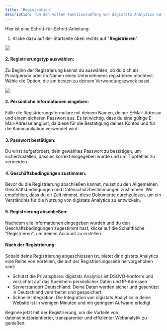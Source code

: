```yaml
---
title: 'Registration'
description: 'Um den vollen Funktionsumfang von digistats Analytics nutzen zu können, beginnt alles mit der Registrierung eines neuen Benutzerkontos. Der Prozess ist einfach und nimmt nur wenige Minuten in Anspruch.'
---
```


Hier ist eine Schritt-für-Schritt-Anleitung:

1. Klicke dazu auf der Startseite oben rechts auf "**Registrieren**".

![](/img/screenshot/screely-1704199759775.png)

#### 2. Registrierungstyp auswählen:
Zu Beginn der Registrierung kannst du auswählen, ob du dich als Privatperson oder im Namen eines Unternehmens registrieren möchtest. Wähle die Option, die am besten zu deinem Verwendungszweck passt.

![](/img/screenshot/screely-1704200593782.png)

#### 2. Persönliche Informationen eingeben:
Fülle die Registrierungsformulare mit deinem Namen, deiner E-Mail-Adresse und einem sicheren Passwort aus. Es ist wichtig, dass du eine gültige E-Mail-Adresse angibst, da diese für die Bestätigung deines Kontos und für die Kommunikation verwendet wird.

#### 3. Passwort bestätigen:
Du wirst aufgefordert, dein gewähltes Passwort zu bestätigen, um sicherzustellen, dass es korrekt eingegeben wurde und um Tippfehler zu vermeiden.

#### 4. Geschäftsbedingungen zustimmen:
Bevor du die Registrierung abschließen kannst, musst du den Allgemeinen Geschäftsbedingungen und Datenschutzbestimmungen zustimmen. Wir empfehlen, dass du dir Zeit nimmst, diese Dokumente durchzulesen, um ein Verständnis für die Nutzung von digistats Analytics zu entwickeln.

#### 5. Registrierung abschließen:
Nachdem alle Informationen eingegeben wurden und du den Geschäftsbedingungen zugestimmt hast, klicke auf die Schaltfläche "Registrieren", um deinen Account zu erstellen.

#### Nach der Registrierung:
Sobald deine Registrierung abgeschlossen ist, bietet dir digistats Analytics eine Reihe von Vorteilen, die auf der Registrierungsseite hervorgehoben sind:

- Schützt die Privatsphäre: digistats Analytics ist DSGVO-konform und verzichtet auf das Speichern persönlicher Daten und IP-Adressen.
- Serverstandort Deutschland: Deine Daten werden sicher und geschützt in Deutschland verarbeitet und gespeichert.
- Schnelle Integration: Die Integration von digistats Analytics in deine Website ist in wenigen Minuten und mit geringem Aufwand erledigt.

Beginne jetzt mit der Registrierung, um die Vorteile von datenschutzorientierter, transparenter und effizienter Webanalytik zu genießen.